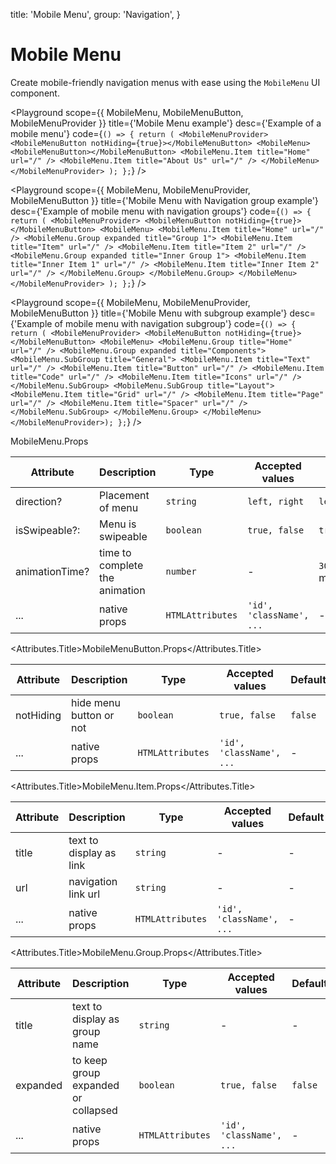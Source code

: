 
  title: 'Mobile Menu',
  group: 'Navigation',
}

# Mobile Menu

Create mobile-friendly navigation menus with ease using the `MobileMenu` UI component. 

<Playground
  scope={{ MobileMenu, MobileMenuButton, MobileMenuProvider }}
  title={'Mobile Menu example'}
  desc={'Example of a mobile menu'}
  code={`
  () => {
     return (
    <MobileMenuProvider>
      <MobileMenuButton notHiding={true}></MobileMenuButton>
      <MobileMenu>
        <MobileMenuButton></MobileMenuButton>
        <MobileMenu.Item title="Home" url="/" />
        <MobileMenu.Item title="About Us" url="/" />
      </MobileMenu>
    </MobileMenuProvider>
    );
  };
  `}
/>

<Playground
  scope={{ MobileMenu, MobileMenuProvider, MobileMenuButton }}
  title={'Mobile Menu with Navigation group example'}
  desc={'Example of mobile menu with navigation groups'}
  code={`
    () => {
     return (
        <MobileMenuProvider>
          <MobileMenuButton notHiding={true}></MobileMenuButton>
            <MobileMenu>
              <MobileMenu.Item title="Home" url="/" />
              <MobileMenu.Group expanded title="Group 1">
                <MobileMenu.Item title="Item" url="/" />
                <MobileMenu.Item title="Item 2" url="/" />
                <MobileMenu.Group expanded title="Inner Group 1">
                  <MobileMenu.Item title="Inner Item 1" url="/" />
                  <MobileMenu.Item title="Inner Item 2" url="/" />
                </MobileMenu.Group>
              </MobileMenu.Group>
          </MobileMenu>
        </MobileMenuProvider>
   );
    };
  `}
/>

<Playground
  scope={{ MobileMenu, MobileMenuProvider, MobileMenuButton }}
  title={'Mobile Menu with subgroup example'}
  desc={'Example of mobile menu with navigation subgroup'}
  code={`
    () => {
     return (
     <MobileMenuProvider>
        <MobileMenuButton notHiding={true}></MobileMenuButton>
        <MobileMenu>
          <MobileMenu.Group title="Home" url="/" />
          <MobileMenu.Group expanded title="Components">
            <MobileMenu.SubGroup title="General">
              <MobileMenu.Item title="Text" url="/" />
              <MobileMenu.Item title="Button" url="/" />
              <MobileMenu.Item title="Code" url="/" />
              <MobileMenu.Item title="Icons" url="/" />
            </MobileMenu.SubGroup>
            <MobileMenu.SubGroup title="Layout">
              <MobileMenu.Item title="Grid" url="/" />
              <MobileMenu.Item title="Page" url="/" />
              <MobileMenu.Item title="Spacer" url="/" />
            </MobileMenu.SubGroup>
          </MobileMenu.Group>
      </MobileMenu>
     </MobileMenuProvider>);
    };
  `}
/>

<Attributes edit="/pages/components/mobile-menu.mdx">
<Attributes.Title>MobileMenu.Props</Attributes.Title>

| Attribute      | Description                    | Type             | Accepted values          | Default                 |
| -------------- | ------------------------------ | ---------------- | ------------------------ | ----------------------- |
| direction?     | Placement of menu              | `string`         | `left, right`            | `left`                  |
| isSwipeable?:  | Menu is swipeable              | `boolean`        | `true, false`            | `true`                  |
| animationTime? | time to complete the animation | `number`         | -                        | `300` (in milliseconds) |
| ...            | native props                   | `HTMLAttributes` | `'id', 'className', ...` | -                       |

<Attributes.Title>MobileMenuButton.Props</Attributes.Title>

| Attribute | Description             | Type             | Accepted values          | Default |
| --------- | ----------------------- | ---------------- | ------------------------ | ------- |
| notHiding | hide menu button or not | `boolean`        | `true, false`            | `false` |
| ...       | native props            | `HTMLAttributes` | `'id', 'className', ...` | -       |

<Attributes.Title>MobileMenu.Item.Props</Attributes.Title>

| Attribute | Description             | Type             | Accepted values          | Default |
| --------- | ----------------------- | ---------------- | ------------------------ | ------- |
| title     | text to display as link | `string`         | -                        | -       |
| url       | navigation link url     | `string`         | -                        | -       |
| ...       | native props            | `HTMLAttributes` | `'id', 'className', ...` | -       |

<Attributes.Title>MobileMenu.Group.Props</Attributes.Title>

| Attribute  | Description                         | Type             | Accepted values          | Default |
| ---------- | ----------------------------------- | ---------------- | ------------------------ | ------- |
| title      | text to display as group name       | `string`         | -                        | -       |
| expanded | to keep group expanded or collapsed | `boolean`        | `true, false`            | `false` |
| ...        | native props                        | `HTMLAttributes` | `'id', 'className', ...` | -       |

</Attributes>
